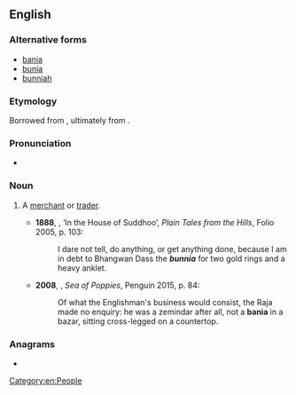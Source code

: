 ==English==

===Alternative forms===
* [[bania]]
* [[bunia]]
* [[bunniah]]

===Etymology===
Borrowed from {{bor|en|hi|बनिया}}, ultimately from {{der|en|sa|वणिज्}}.

===Pronunciation===
* {{IPA|/ˈbʌnjə/|lang=en}}

===Noun===
{{en-noun}}

# {{lb|en|India}} A [[merchant]] or [[trader]].
#* '''1888''', {{w|Rudyard Kipling}}, ‘In the House of Suddhoo’, ''Plain Tales from the Hills'', Folio 2005, p. 103:
#*: I dare not tell, do anything, or get anything done, because I am in debt to Bhangwan Dass the '''''bunnia''''' for two gold rings and a heavy anklet.
#* '''2008''', {{w|Amitav Ghosh}}, ''Sea of Poppies'', Penguin 2015, p. 84:
#*: Of what the Englishman's business would consist, the Raja made no enquiry: he was a zemindar after all, not a '''bania''' in a bazar, sitting cross-legged on a countertop.

===Anagrams===
* {{anagrams|en|a=abinnu|Nubian}}

[[Category:en:People]]